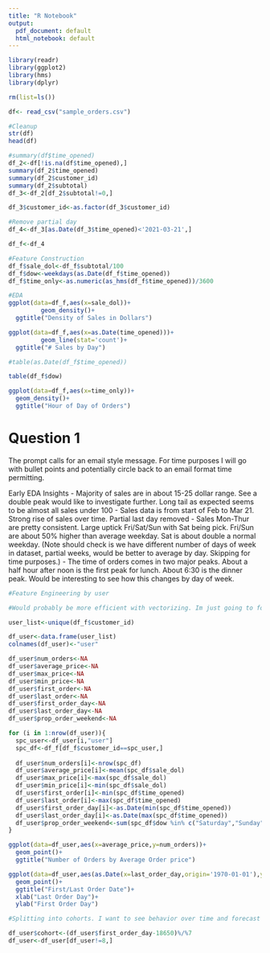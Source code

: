```yaml
---
title: "R Notebook"
output:
  pdf_document: default
  html_notebook: default
---
```



```r
library(readr)
library(ggplot2)
library(hms)
library(dplyr)

rm(list=ls())
```

```r
df<- read_csv("sample_orders.csv")

```

```r
#Cleanup
str(df)
head(df)

#summary(df$time_opened)
df_2<-df[!is.na(df$time_opened),]
summary(df_2$time_opened)
summary(df_2$customer_id)
summary(df_2$subtotal)
df_3<-df_2[df_2$subtotal!=0,]

df_3$customer_id<-as.factor(df_3$customer_id)

#Remove partial day
df_4<-df_3[as.Date(df_3$time_opened)<'2021-03-21',]

df_f<-df_4
```

```r
#Feature Construction
df_f$sale_dol<-df_f$subtotal/100
df_f$dow<-weekdays(as.Date(df_f$time_opened))
df_f$time_only<-as.numeric(as_hms(df_f$time_opened))/3600
```


```r
#EDA
ggplot(data=df_f,aes(x=sale_dol))+
         geom_density()+
  ggtitle("Density of Sales in Dollars")

ggplot(data=df_f,aes(x=as.Date(time_opened)))+
         geom_line(stat='count')+
  ggtitle("# Sales by Day")

#table(as.Date(df_f$time_opened))

table(df_f$dow)

ggplot(data=df_f,aes(x=time_only))+
  geom_density()+
  ggtitle("Hour of Day of Orders")

```
# Question 1

The prompt calls for an email style message. For time purposes I will go with bullet points and potentially circle back to an email format time permitting.

Early EDA Insights 
- Majority of sales are in about 15-25 dollar range. See a double peak would like to investigate further. Long tail as expected seems to be almost all sales under 100
- Sales data is from start of Feb to Mar 21. Strong rise of sales over time. Partial last day removed
- Sales Mon-Thur are pretty consistent. Large uptick Fri/Sat/Sun with Sat being pick. Fri/Sun are about 50% higher than average weekday. Sat is about double a normal weekday. (Note should check is we have different number of days of week in dataset, partial weeks, would be better to average by day. Skipping for time purposes.)
- The time of orders comes in two major peaks. About a half hour after noon is the first peak for lunch. About 6:30 is the dinner peak. Would be interesting to see how this changes by day of week.


```r
#Feature Engineering by user

#Would probably be more efficient with vectorizing. Im just going to for loop it so I can make faster. Data is small enough

user_list<-unique(df_f$customer_id)

df_user<-data.frame(user_list)
colnames(df_user)<-"user"

df_user$num_orders<-NA
df_user$average_price<-NA
df_user$max_price<-NA
df_user$min_price<-NA
df_user$first_order<-NA
df_user$last_order<-NA
df_user$first_order_day<-NA
df_user$last_order_day<-NA
df_user$prop_order_weekend<-NA

for (i in 1:nrow(df_user)){
  spc_user<-df_user[i,"user"]
  spc_df<-df_f[df_f$customer_id==spc_user,]
  
  df_user$num_orders[i]<-nrow(spc_df)
  df_user$average_price[i]<-mean(spc_df$sale_dol)
  df_user$max_price[i]<-max(spc_df$sale_dol)
  df_user$min_price[i]<-min(spc_df$sale_dol)
  df_user$first_order[i]<-min(spc_df$time_opened)
  df_user$last_order[i]<-max(spc_df$time_opened)
  df_user$first_order_day[i]<-as.Date(min(spc_df$time_opened))
  df_user$last_order_day[i]<-as.Date(max(spc_df$time_opened))
  df_user$prop_order_weekend<-sum(spc_df$dow %in% c("Saturday","Sunday"))/length(spc_df$dow)
}

```

```r
ggplot(data=df_user,aes(x=average_price,y=num_orders))+
  geom_point()+
  ggtitle("Number of Orders by Average Order price")

ggplot(data=df_user,aes(as.Date(x=last_order_day,origin='1970-01-01'),y=as.Date(first_order_day,origin='1970-01-01')))+
  geom_point()+
  ggtitle("First/Last Order Date")+
  xlab("Last Order Day")+
  ylab("First Order Day")


```
```r
#Splitting into cohorts. I want to see behavior over time and forecast how new users will tracks. I have data for 57 days. Im going to split into 8 cohorts each represented by 1 week of customers whose first order occured in a specific week (7 day period). Anyone who placed an order in the last day will be discarded.

df_user$cohort<-(df_user$first_order_day-18650)%/%7
df_user<-df_user[df_user!=8,]
```



